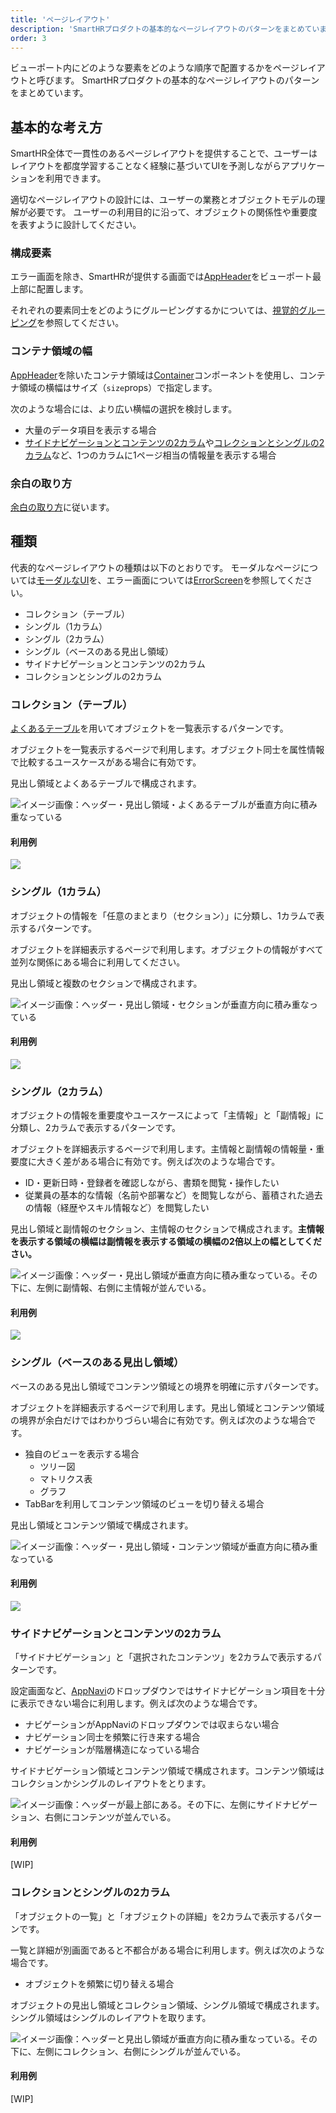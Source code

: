```yaml
---
title: 'ページレイアウト'
description: 'SmartHRプロダクトの基本的なページレイアウトのパターンをまとめています。'
order: 3
---
```


ビューポート内にどのような要素をどのような順序で配置するかをページレイアウトと呼びます。
SmartHRプロダクトの基本的なページレイアウトのパターンをまとめています。

## 基本的な考え方

SmartHR全体で一貫性のあるページレイアウトを提供することで、ユーザーはレイアウトを都度学習することなく経験に基づいてUIを予測しながらアプリケーションを利用できます。

適切なページレイアウトの設計には、ユーザーの業務とオブジェクトモデルの理解が必要です。
ユーザーの利用目的に沿って、オブジェクトの関係性や重要度を表すように設計してください。

### 構成要素

エラー画面を除き、SmartHRが提供する画面では[AppHeader](/products/components/app-header/)をビューポート最上部に配置します。

それぞれの要素同士をどのようにグルーピングするかについては、[視覚的グルーピング](/products/design-patterns/visual-grouping/)を参照してください。

### コンテナ領域の幅

[AppHeader](/products/components/app-header/)を除いたコンテナ領域は[Container](/products/components/layout/container/)コンポーネントを使用し、コンテナ領域の横幅はサイズ（`size`props）で指定します。

次のような場合には、より広い横幅の選択を検討します。

- 大量のデータ項目を表示する場合
- [サイドナビゲーションとコンテンツの2カラム](#3-6)や[コレクションとシングルの2カラム](#3-7)など、1つのカラムに1ページ相当の情報量を表示する場合

### 余白の取り方

[余白の取り方](/products/design-patterns/spacing-layout-pattern/)に従います。

## 種類

代表的なページレイアウトの種類は以下のとおりです。
モーダルなページについては[モーダルなUI](/products/design-patterns/modal-ui/)を、エラー画面については[ErrorScreen](/products/components/error-screen/)を参照してください。

- コレクション（テーブル）
- シングル（1カラム）
- シングル（2カラム）
- シングル（ベースのある見出し領域）
- サイドナビゲーションとコンテンツの2カラム
- コレクションとシングルの2カラム

### コレクション（テーブル）

[よくあるテーブル](/products/design-patterns/smarthr-table/)を用いてオブジェクトを一覧表示するパターンです。

オブジェクトを一覧表示するページで利用します。オブジェクト同士を属性情報で比較するユースケースがある場合に有効です。

見出し領域とよくあるテーブルで構成されます。

![イメージ画像：ヘッダー・見出し領域・よくあるテーブルが垂直方向に積み重なっている](./images/collection.png)

#### 利用例

![](./images/collection-sample.png)

### シングル（1カラム）

オブジェクトの情報を「任意のまとまり（セクション）」に分類し、1カラムで表示するパターンです。

オブジェクトを詳細表示するページで利用します。オブジェクトの情報がすべて並列な関係にある場合に利用してください。

見出し領域と複数のセクションで構成されます。

![イメージ画像：ヘッダー・見出し領域・セクションが垂直方向に積み重なっている](./images/single-1column.png)

#### 利用例

![](./images/single-1column-sample.png)

### シングル（2カラム）

オブジェクトの情報を重要度やユースケースによって「主情報」と「副情報」に分類し、2カラムで表示するパターンです。

オブジェクトを詳細表示するページで利用します。主情報と副情報の情報量・重要度に大きく差がある場合に有効です。例えば次のような場合です。

- ID・更新日時・登録者を確認しながら、書類を閲覧・操作したい
- 従業員の基本的な情報（名前や部署など）を閲覧しながら、蓄積された過去の情報（経歴やスキル情報など）を閲覧したい

見出し領域と副情報のセクション、主情報のセクションで構成されます。**主情報を表示する領域の横幅は副情報を表示する領域の横幅の2倍以上の幅としてください。**

![イメージ画像：ヘッダー・見出し領域が垂直方向に積み重なっている。その下に、左側に副情報、右側に主情報が並んでいる。](./images/single-2column.png)

#### 利用例

![](./images/single-2column-sample.png)

### シングル（ベースのある見出し領域）

ベースのある見出し領域でコンテンツ領域との境界を明確に示すパターンです。

オブジェクトを詳細表示するページで利用します。見出し領域とコンテンツ領域の境界が余白だけではわかりづらい場合に有効です。例えば次のような場合です。

- 独自のビューを表示する場合
    - ツリー図
    - マトリクス表
    - グラフ
- TabBarを利用してコンテンツ領域のビューを切り替える場合

見出し領域とコンテンツ領域で構成されます。

![イメージ画像：ヘッダー・見出し領域・コンテンツ領域が垂直方向に積み重なっている](./images/single-custom-view.png)

#### 利用例

![](./images/single-custom-view-sample.png)

### サイドナビゲーションとコンテンツの2カラム

「サイドナビゲーション」と「選択されたコンテンツ」を2カラムで表示するパターンです。

設定画面など、[AppNavi](/products/components/app-navi/)のドロップダウンではサイドナビゲーション項目を十分に表示できない場合に利用します。例えば次のような場合です。

- ナビゲーションがAppNaviのドロップダウンでは収まらない場合
- ナビゲーション同士を頻繁に行き来する場合
- ナビゲーションが階層構造になっている場合

サイドナビゲーション領域とコンテンツ領域で構成されます。コンテンツ領域はコレクションかシングルのレイアウトをとります。

![イメージ画像：ヘッダーが最上部にある。その下に、左側にサイドナビゲーション、右側にコンテンツが並んでいる。](./images/side-nav-with-contents.png)

#### 利用例

[WIP]

### コレクションとシングルの2カラム

「オブジェクトの一覧」と「オブジェクトの詳細」を2カラムで表示するパターンです。

一覧と詳細が別画面であると不都合がある場合に利用します。例えば次のような場合です。

- オブジェクトを頻繁に切り替える場合

オブジェクトの見出し領域とコレクション領域、シングル領域で構成されます。シングル領域はシングルのレイアウトを取ります。

![イメージ画像：ヘッダーと見出し領域が垂直方向に積み重なっている。その下に、左側にコレクション、右側にシングルが並んでいる。](./images/single-with-collection.png)

#### 利用例

[WIP]

